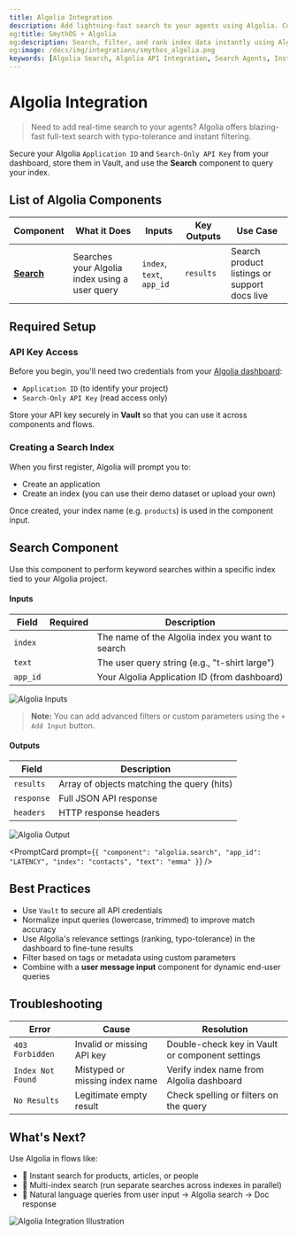 ```yaml
---
title: Algolia Integration
description: Add lightning-fast search to your agents using Algolia. Configure your Application ID and Search-Only API key to connect.
og:title: SmythOS + Algolia
og:description: Search, filter, and rank index data instantly using Algolia in SmythOS workflows.
og:image: /docs/img/integrations/smythos_algolia.png
keywords: [Algolia Search, Algolia API Integration, Search Agents, Instant Search, Algolia Application ID, Algolia Index, SmythOS Search Automation]
---
```


# Algolia Integration

> Need to add real-time search to your agents? Algolia offers blazing-fast full-text search with typo-tolerance and instant filtering.

<InfoCallout title="TL;DR">
Secure your Algolia <code>Application ID</code> and <code>Search-Only API Key</code> from your dashboard, store them in Vault, and use the <strong>Search</strong> component to query your index.
</InfoCallout>

## List of Algolia Components

| **Component** | **What it Does** | **Inputs** | **Key Outputs** | **Use Case** |
|---------------|------------------|------------|------------------|--------------|
| [**Search**](#search) | Searches your Algolia index using a user query | <code>index</code>, <code>text</code>, <code>app_id</code> | <code>results</code> | Search product listings or support docs live |

<Spacer size="md" /> 

## Required Setup

### API Key Access

Before you begin, you'll need two credentials from your [Algolia dashboard](https://dashboard.algolia.com/account/api-keys/all):

- <code>Application ID</code> (to identify your project)
- <code>Search-Only API Key</code> (read access only)

<TipCallout title="Use Vault">
Store your API key securely in <strong>Vault</strong> so that you can use it across components and flows.
</TipCallout>

### Creating a Search Index

When you first register, Algolia will prompt you to:
- Create an application
- Create an index (you can use their demo dataset or upload your own)

Once created, your index name (e.g. <code>products</code>) is used in the component input.

<Spacer size="md" /> 

## <a name="search"></a>Search Component

Use this component to perform keyword searches within a specific index tied to your Algolia project.

#### Inputs

| Field | Required | Description |
|-------|----------|-------------|
| <code>index</code> | <Badge type="required" /> | The name of the Algolia index you want to search |
| <code>text</code> | <Badge type="required" /> | The user query string (e.g., "t-shirt large") |
| <code>app_id</code> | <Badge type="required" /> | Your Algolia Application ID (from dashboard) |

<Image src="/docs/img/integrations/algolia_inputs.png" alt="Algolia Inputs" />

> **Note:** You can add advanced filters or custom parameters using the <code>+ Add Input</code> button.

#### Outputs

| Field | Description |
|-------|-------------|
| <code>results</code> | Array of objects matching the query (hits) |
| <code>response</code> | Full JSON API response |
| <code>headers</code> | HTTP response headers |

<Image src="/docs/img/integrations/algolia_outputs.png" alt="Algolia Output" />

<PromptCard prompt={`{
  "component": "algolia.search",
  "app_id": "LATENCY",
  "index": "contacts",
  "text": "emma"
}`} />

<Arcade src="https://demo.arcade.software/ekl1C55DDJ4Rvo9E9JGZ?embed&embed_mobile=tab&embed_desktop=inline&show_copy_link=true" title="Algolia Search Demo" />

<Spacer size="md" /> 

## Best Practices

- Use <code>Vault</code> to secure all API credentials
- Normalize input queries (lowercase, trimmed) to improve match accuracy
- Use Algolia's relevance settings (ranking, typo-tolerance) in the dashboard to fine-tune results
- Filter based on tags or metadata using custom parameters
- Combine with a <strong>user message input</strong> component for dynamic end-user queries

<Spacer size="md" /> 

## Troubleshooting

| Error | Cause | Resolution |
|-------|-------|------------|
| <code>403 Forbidden</code> | Invalid or missing API key | Double-check key in Vault or component settings |
| <code>Index Not Found</code> | Mistyped or missing index name | Verify index name from Algolia dashboard |
| <code>No Results</code> | Legitimate empty result | Check spelling or filters on the query |

<Spacer size="md" /> 

## What's Next?

Use Algolia in flows like:

- 🔎 Instant search for products, articles, or people
- 🧭 Multi-index search (run separate searches across indexes in parallel)
- 💬 Natural language queries from user input → Algolia search → Doc response

<Image src="/docs/img/integrations/smythos_algolia.png" alt="Algolia Integration Illustration" />
